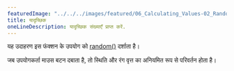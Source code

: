---
featuredImage: "../../../images/featured/06_Calculating_Values-02_Random-thumbnail.png"
title: यादृच्छिक
oneLineDescription: यादृच्छिक संख्याएँ प्राप्त करें.
---

यह उदाहरण इस फंक्शन के उपयोग को 
<a href='https://p5js.org/reference/p5/random'>random()</a>
दर्शाता है।

जब उपयोगकर्ता माउस बटन दबाता है, तो स्थिति और रंग
वृत्त का अनियमित रूप से परिवर्तन होता है।